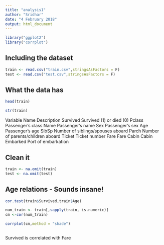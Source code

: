 ```yaml
---
title: "analysis1"
author: "Sridhar"
date: "4 February 2018"
output: html_document
---
```


```r
library("ggplot2")
library("corrplot")
```

## Including the dataset

```r
train <- read.csv("train.csv",stringsAsFactors = F)
test <- read.csv("test.csv",stringsAsFactors = F)
```

## What the data has

```r
head(train)
```
```r
str(train)
```
Variable    Name	Description
Survived	  Survived (1) or died (0)
Pclass	    Passenger’s class
Name	      Passenger’s name
Sex	        Passenger’s sex
Age	        Passenger’s age
SibSp	      Number of siblings/spouses aboard
Parch	      Number of parents/children aboard
Ticket	    Ticket number
Fare	      Fare
Cabin	      Cabin
Embarked	  Port of embarkation

## Clean it
```r
train <- na.omit(train)
test <- na.omit(test)
```


## Age relations - Sounds insane!

```r
cor.test(train$Survived,train$Age)
```
```r
num_train <- train[,sapply(train, is.numeric)]
cm <-cor(num_train)
```

```r
corrplot(cm,method = "shade")
```

```r

```

Survived is correlated with Fare

```r

```

